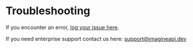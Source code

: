 # Troubleshooting

If you encounter an error, [log your issue here](https://github.com/imagineapi/imagineapi/issues).

If you need enterprise support contact us here: [support@imagineapi.dev](mailto:support@imagineapi.dev)